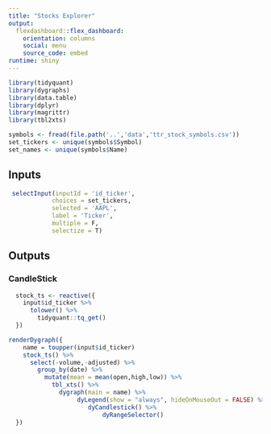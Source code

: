 ```yaml
---
title: "Stocks Explorer"
output: 
  flexdashboard::flex_dashboard:
    orientation: columns
    social: menu
    source_code: embed
runtime: shiny
---
```


```r
library(tidyquant)
library(dygraphs)
library(data.table)
library(dplyr)
library(magrittr)
library(tbl2xts)

symbols <- fread(file.path('..','data','ttr_stock_symbols.csv'))
set_tickers <- unique(symbols$Symbol)
set_names <- unique(symbols$Name)

```

Inputs {.sidebar}
-----------------------------------------------------------------------

```r
 selectInput(inputId = 'id_ticker',
            choices = set_tickers,
            selected = 'AAPL',
            label = 'Ticker',
            multiple = F,
            selectize = T)
```

Outputs
-----------------------------------------------------------------------

### CandleStick

```r
  stock_ts <- reactive({
    input$id_ticker %>% 
      tolower() %>% 
        tidyquant::tq_get()
  })

renderDygraph({
    name = toupper(input$id_ticker)
    stock_ts() %>% 
      select(-volume,-adjusted) %>% 
        group_by(date) %>%
          mutate(mean = mean(open,high,low)) %>% 
            tbl_xts() %>% 
              dygraph(main = name) %>% 
                   dyLegend(show = "always", hideOnMouseOut = FALSE) %>% 
                      dyCandlestick() %>% 
                          dyRangeSelector() 
  })

```